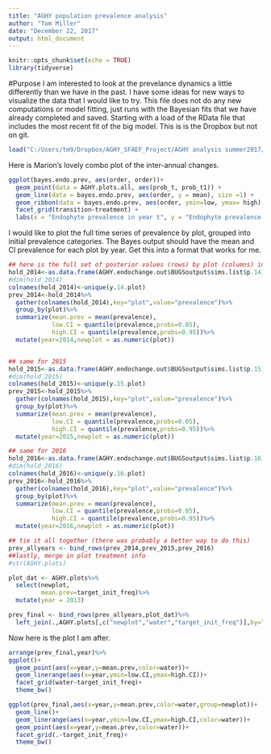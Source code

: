 ```yaml
---
title: "AGHY population prevalence analysis"
author: "Tom Miller"
date: "December 22, 2017"
output: html_document
---
```


```r
knitr::opts_chunk$set(echo = TRUE)
library(tidyverse)
```

#Purpose
I am interested to look at the prevelance dynamics a little differently than we have in the past. I have some ideas for new ways to visualize the data that I would like to try. This file does not do any new computations or model fitting, just runs with the Bayesian fits that we have already completed and saved. Starting with a load of the RData file that includes the most recent fit of the big model. This is is the Dropbox but not on git.

```r
load("C:/Users/tm9/Dropbox/AGHY_SFAEF_Project/AGHY analysis summer2017/AGHY_Final/AGHY_Bayes.RData")
```

Here is Marion's lovely combo plot of the inter-annual changes. 
```r
ggplot(bayes.endo.prev, aes(order, order))+
  geom_point(data = AGHY.plots.all, aes(prob_t, prob_t1)) +
  geom_line(data = bayes.endo.prev, aes(order, y = mean), size =1) + 
  geom_ribbon(data = bayes.endo.prev, aes(order, ymin=low, ymax= high),alpha=0.3) +
  facet_grid(transition~treatment) +
  labs(x = "Endophyte prevalence in year t", y = "Endophyte prevalence in year t+1") 
```
I would like to plot the full time series of prevalence by plot, grouped into initial prevalence categories. The Bayes output should have the mean and CI prevalence for each plot by year. Get this into a format that works for me. 

```r

## here is the full set of posterior values (rows) by plot (columns) in 2014
hold_2014<-as.data.frame(AGHY.endochange.out$BUGSoutput$sims.list$p.14)
#dim(hold_2014)
colnames(hold_2014)<-unique(y.14.plot)
prev_2014<-hold_2014%>%
  gather(colnames(hold_2014),key="plot",value="prevalence")%>%
  group_by(plot)%>%
  summarize(mean.prev = mean(prevalence),
            low.CI = quantile(prevalence,probs=0.05),
            high.CI = quantile(prevalence,probs=0.95))%>%
  mutate(year=2014,newplot = as.numeric(plot))


## same for 2015
hold_2015<-as.data.frame(AGHY.endochange.out$BUGSoutput$sims.list$p.15)
#dim(hold_2015)
colnames(hold_2015)<-unique(y.15.plot)
prev_2015<-hold_2015%>%
  gather(colnames(hold_2015),key="plot",value="prevalence")%>%
  group_by(plot)%>%
  summarize(mean.prev = mean(prevalence),
            low.CI = quantile(prevalence,probs=0.05),
            high.CI = quantile(prevalence,probs=0.95))%>%
  mutate(year=2015,newplot = as.numeric(plot))

## same for 2016
hold_2016<-as.data.frame(AGHY.endochange.out$BUGSoutput$sims.list$p.16)
#dim(hold_2016)
colnames(hold_2016)<-unique(y.16.plot)
prev_2016<-hold_2016%>%
  gather(colnames(hold_2016),key="plot",value="prevalence")%>%
  group_by(plot)%>%
  summarize(mean.prev = mean(prevalence),
            low.CI = quantile(prevalence,probs=0.05),
            high.CI = quantile(prevalence,probs=0.95))%>%
  mutate(year=2016,newplot = as.numeric(plot))

## tie it all together (there was probably a better way to do this)
prev_allyears <- bind_rows(prev_2014,prev_2015,prev_2016)
##lastly, merge in plot treatment info
#str(AGHY.plots)

plot_dat <- AGHY.plots%>%
  select(newplot,
         mean.prev=target_init_freq)%>%
  mutate(year = 2013)

prev_final <- bind_rows(prev_allyears,plot_dat)%>%
  left_join(.,AGHY.plots[,c("newplot","water","target_init_freq")],by="newplot")

```


Now here is the plot I am after.

```r

arrange(prev_final,year)%>%
ggplot()+
  geom_point(aes(x=year,y=mean.prev,color=water))+
  geom_linerange(aes(x=year,ymin=low.CI,ymax=high.CI))+
  facet_grid(water~target_init_freq)+
  theme_bw()

```


```r

ggplot(prev_final,aes(x=year,y=mean.prev,color=water,group=newplot))+
  geom_line()+
  geom_linerange(aes(x=year,ymin=low.CI,ymax=high.CI,color=water))+
  geom_point(aes(x=year,y=mean.prev,color=water))+
  facet_grid(.~target_init_freq)+
  theme_bw()
  
```


















